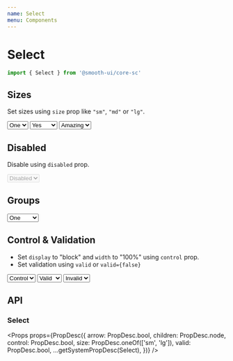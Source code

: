 ```yaml
---
name: Select
menu: Components
---
```



# Select

```js
import { Select } from '@smooth-ui/core-sc'
```

## Sizes

Set sizes using `size` prop like `"sm"`, `"md"` or `"lg"`.

<Playground>
  <BlockList>
    <Select size="sm" placeholder="Small">
      <option value="one">One</option>
      <option value="two">Two</option>
    </Select>
    <Select size="md" placeholder="Medium">
      <option value="yes">Yes</option>
      <option value="no">No</option>
      <option value="maybe">Maybe</option>
    </Select>
    <Select size="lg" placeholder="Large">
      <option value="amazing">Amazing</option>
      <option value="great">Great</option>
    </Select>
  </BlockList>
</Playground>

## Disabled

Disable using `disabled` prop.

<Playground>
  <Select disabled placeholder="Disabled">
    <option>Disabled</option>
  </Select>
</Playground>

## Groups

<Playground>
  <Select>
    <optgroup label="Group 1">
      <option value="one">One</option>
      <option value="two">Two</option>
    </optgroup>
    <optgroup label="Group 2">
      <option value="three">Three</option>
      <option value="four">Four</option>
    </optgroup>
  </Select>
</Playground>

## Control & Validation

- Set `display` to "block" and `width` to "100%" using `control` prop.
- Set validation using `valid` or `valid={false}`

<Playground>
  <BlockList>
    <Select control>
      <option>Control</option>
      <option>Other</option>
    </Select>
    <Select control valid>
      <option>Valid</option>
      <option>Other</option>
    </Select>
    <Select control valid={false}>
      <option>Invalid</option>
      <option>Other</option>
    </Select>
  </BlockList>
</Playground>

## API

### Select

<Props
  props={PropDesc({
    arrow: PropDesc.bool,
    children: PropDesc.node,
    control: PropDesc.bool,
    size: PropDesc.oneOf(['sm', 'lg']),
    valid: PropDesc.bool,
    ...getSystemPropDesc(Select),
  })}
/>
